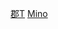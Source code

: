{{Navbox
|name = 美濃國的郡
|state = {{{state|autocollapse}}}
|titlestyle = background:#efefef;
|title = [[美濃國]]的[[郡]]
|imageleft =
|image =
|bodystyle = background:#f9f9f9;
|groupstyle = background:#efefef;vertical-align:top;padding:0.125em 0.25em;
|liststyle = width:auto;
|oddstyle = background:#fcfcfc;
|evenstyle =
|list1 = [[多藝郡]] &#124; [[石津郡]] &#124; [[不破郡]] &#124; [[安八郡]] &#124; [[池田郡]] &#124; [[大野郡 (美濃國)|大野郡]] &#124; [[本巢郡]] &#124; [[席田郡 (岐阜縣)|席田郡]] &#124; [[方縣郡]] &#124; [[厚見郡]] &#124; [[各務郡]] &#124; [[山縣郡 (岐阜縣)|山縣郡]] &#124; [[武儀郡|武藝郡]] &#124; [[郡上郡]] &#124; [[加茂郡]] &#124; [[可兒郡]] &#124; [[土岐郡]] &#124; [[惠那郡|惠奈郡]] &#124; [[羽栗郡]]（[[安土桃山時代]]以降）&#124; [[中島郡 (岐阜縣)|中島郡]]（安土桃山時代以後）&#124; [[海西郡 (岐阜縣)|海西郡]]（安土桃山時代以後）
}}<noinclude>
[[Category:美濃國|郡T]]
[[Category:日本令制國行政區劃模板|Mino]]
</noinclude>
